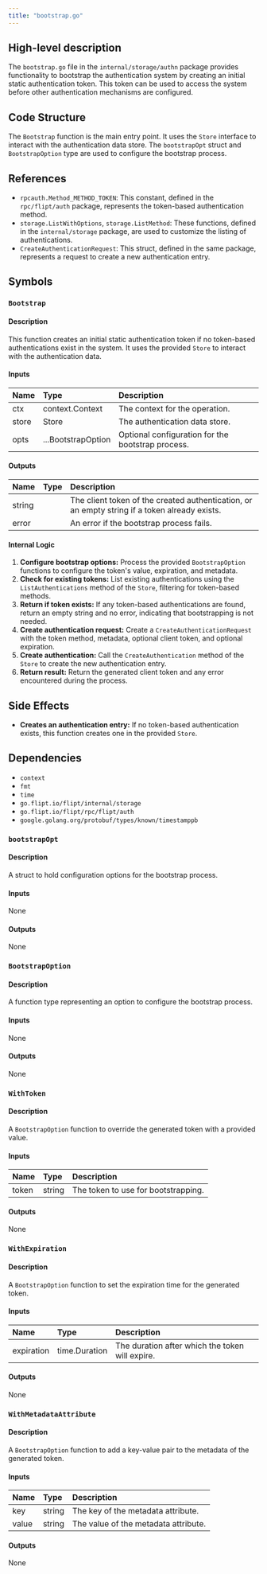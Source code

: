 ```yaml
---
title: "bootstrap.go"
---
```


## High-level description
The `bootstrap.go` file in the `internal/storage/authn` package provides functionality to bootstrap the authentication system by creating an initial static authentication token. This token can be used to access the system before other authentication mechanisms are configured.

## Code Structure
The `Bootstrap` function is the main entry point. It uses the `Store` interface to interact with the authentication data store. The `bootstrapOpt` struct and `BootstrapOption` type are used to configure the bootstrap process.

## References
- `rpcauth.Method_METHOD_TOKEN`: This constant, defined in the `rpc/flipt/auth` package, represents the token-based authentication method.
- `storage.ListWithOptions`, `storage.ListMethod`: These functions, defined in the `internal/storage` package, are used to customize the listing of authentications.
- `CreateAuthenticationRequest`: This struct, defined in the same package, represents a request to create a new authentication entry.

## Symbols

### `Bootstrap`
#### Description
This function creates an initial static authentication token if no token-based authentications exist in the system. It uses the provided `Store` to interact with the authentication data.

#### Inputs
| Name | Type | Description |
|:-----|:-----|:------------|
| ctx | context.Context | The context for the operation. |
| store | Store | The authentication data store. |
| opts | ...BootstrapOption | Optional configuration for the bootstrap process. |

#### Outputs
| Name | Type | Description |
|:-----|:-----|:------------|
| string |  | The client token of the created authentication, or an empty string if a token already exists. |
| error |  | An error if the bootstrap process fails. |

#### Internal Logic
1. **Configure bootstrap options:** Process the provided `BootstrapOption` functions to configure the token's value, expiration, and metadata.
2. **Check for existing tokens:** List existing authentications using the `ListAuthentications` method of the `Store`, filtering for token-based methods.
3. **Return if token exists:** If any token-based authentications are found, return an empty string and no error, indicating that bootstrapping is not needed.
4. **Create authentication request:** Create a `CreateAuthenticationRequest` with the token method, metadata, optional client token, and optional expiration.
5. **Create authentication:** Call the `CreateAuthentication` method of the `Store` to create the new authentication entry.
6. **Return result:** Return the generated client token and any error encountered during the process.

## Side Effects
- **Creates an authentication entry:** If no token-based authentication exists, this function creates one in the provided `Store`.

## Dependencies
- `context`
- `fmt`
- `time`
- `go.flipt.io/flipt/internal/storage`
- `go.flipt.io/flipt/rpc/flipt/auth`
- `google.golang.org/protobuf/types/known/timestamppb`

### `bootstrapOpt`
#### Description
A struct to hold configuration options for the bootstrap process.

#### Inputs
None

#### Outputs
None

### `BootstrapOption`
#### Description
A function type representing an option to configure the bootstrap process.

#### Inputs
None

#### Outputs
None

### `WithToken`
#### Description
A `BootstrapOption` function to override the generated token with a provided value.

#### Inputs
| Name | Type | Description |
|:-----|:-----|:------------|
| token | string | The token to use for bootstrapping. |

#### Outputs
None

### `WithExpiration`
#### Description
A `BootstrapOption` function to set the expiration time for the generated token.

#### Inputs
| Name | Type | Description |
|:-----|:-----|:------------|
| expiration | time.Duration | The duration after which the token will expire. |

#### Outputs
None

### `WithMetadataAttribute`
#### Description
A `BootstrapOption` function to add a key-value pair to the metadata of the generated token.

#### Inputs
| Name | Type | Description |
|:-----|:-----|:------------|
| key | string | The key of the metadata attribute. |
| value | string | The value of the metadata attribute. |

#### Outputs
None
